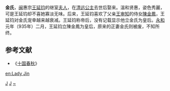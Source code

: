 '''金氏'''，[[闽|闽]]惠宗[[王延钧|王延钧]]的继室[[夫人|夫人]]，在[[清远公主|清远公主]]去世后娶来。溫和贤惠，姿色秀麗，可是王延钧却不喜她寡淡无味。后来，王延钧喜欢了父亲[[王审知|王审知]]的侍女[[陳金鳳|陳金鳳]]，王延钧对金氏宠幸越来越衰减。王延钧称帝后，没有记载显示他立金氏为皇后。[[永和_(王延钧)|永和]]元年（935年）二月，王延钧立陳金鳳为皇后，原来的正妻金氏则被废，不知所终。

==参考文献==
*《[[十国春秋|十国春秋]]》
 
{{閩國}}
{{十國皇后}}

[[Category:闽国皇后|J]]
[[Category:中國廢后|J]]
[[Category:金姓|~]]

[[en:Lady_Jin|en:Lady Jin]]